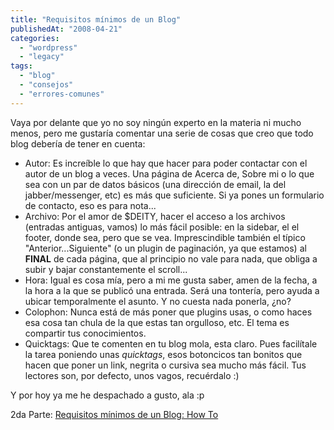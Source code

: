 ```yaml
---
title: "Requisitos mínimos de un Blog"
publishedAt: "2008-04-21"
categories: 
  - "wordpress"
  - "legacy"
tags: 
  - "blog"
  - "consejos"
  - "errores-comunes"
---
```


Vaya por delante que yo no soy ningún experto en la materia ni mucho menos, pero me gustaría comentar una serie de cosas que creo que todo blog debería de tener en cuenta:

- Autor: Es increíble lo que hay que hacer para poder contactar con el autor de un blog a veces. Una página de Acerca de, Sobre mi o lo que sea con un par de datos básicos (una dirección de email, la del jabber/messenger, etc) es más que suficiente. Si ya pones un formulario de contacto, eso es para nota...
- Archivo: Por el amor de $DEITY, hacer el acceso a los archivos (entradas antiguas, vamos) lo más fácil posible: en la sidebar, el el footer, donde sea, pero que se vea. Imprescindible también el típico "Anterior...Siguiente" (o un plugin de paginación, ya que estamos) al **FINAL** de cada página, que al principio no vale para nada, que obliga a subir y bajar constantemente el scroll...
- Hora: Igual es cosa mía, pero a mi me gusta saber, amen de la fecha, a la hora a la que se publicó una entrada. Será una tontería, pero ayuda a ubicar temporalmente el asunto. Y no cuesta nada ponerla, ¿no?
- Colophon: Nunca está de más poner que plugins usas, o como haces esa cosa tan chula de la que estas tan orgulloso, etc. El tema es compartir tus conocimientos.
- Quicktags: Que te comenten en tu blog mola, esta claro. Pues facilítale la tarea poniendo unas _quicktags_, esos botoncicos tan bonitos que hacen que poner un link, negrita o cursiva sea mucho más fácil. Tus lectores son, por defecto, unos vagos, recuérdalo :)

Y por hoy ya me he despachado a gusto, ala :p

2da Parte: [Requisitos mínimos de un Blog: How To](http://rick.jinlabs.com/2008/04/22/requisitos-minimos-de-un-blog-how-to/)

